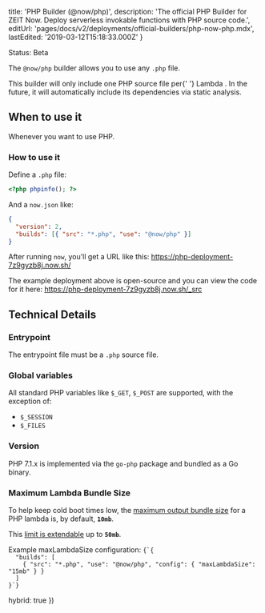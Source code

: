
  title: 'PHP Builder (@now/php)',
  description:
    'The official PHP Builder for ZEIT Now. Deploy serverless invokable functions with PHP source code.',
  editUrl: 'pages/docs/v2/deployments/official-builders/php-now-php.mdx',
  lastEdited: '2019-03-12T15:18:33.000Z'
}

<Tag>Status: Beta</Tag>

The `@now/php` builder allows you to use any `.php` file.

<Note>
  This builder will only include one PHP source file per{' '}
  <GenericLink href="/docs/v2/deployments/concepts/lambdas">Lambda</GenericLink>
  . In the future, it will automatically include its dependencies via static
  analysis.
</Note>

## When to use it

Whenever you want to use PHP.

### How to use it

Define a `.php` file:

```php
<?php phpinfo(); ?>
```

And a `now.json` like:

```json
{
  "version": 2,
  "builds": [{ "src": "*.php", "use": "@now/php" }]
}
```

After running `now`, you'll get a URL like this: <https://php-deployment-7z9gyzb8j.now.sh/>

The example deployment above is open-source and you can view the code for it here: <https://php-deployment-7z9gyzb8j.now.sh/_src>

## Technical Details

### Entrypoint

The entrypoint file must be a `.php` source file.

### Global variables

All standard PHP variables like `$_GET`, `$_POST` are supported, with the exception of:

- `$_SESSION`
- `$_FILES`

### Version

PHP 7.1.x is implemented via the `go-php` package and bundled as a Go binary.

### Maximum Lambda Bundle Size

To help keep cold boot times low, the [maximum output bundle size](/docs/v2/deployments/concepts/lambdas#maximum-bundle-size) for a PHP lambda is, by default, **`10mb`**.

This [limit is extendable](/docs/v2/deployments/builders/overview#configuring-output-lambda-size) up to **`50mb`**.

<Example>
  <span>
    Example <InlineCode>maxLambdaSize</InlineCode> configuration:
  </span>
  <Code lang="json">{`{
  "builds": [
    { "src": "*.php", "use": "@now/php", "config": { "maxLambdaSize": "15mb" } }
  ]
}`}</Code>
</Example>

  hybrid: true
})
